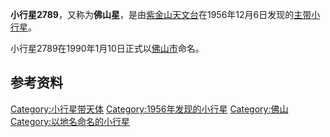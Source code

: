{{Infobox Planet  
| name = 2789 Foshan
| image = 
| caption = 
| discovery=yes | physical_characteristics = yes | bgcolour=#FFFFC0
| discovery_ref = 
| discoverer = [[紫金山天文台|紫金山天文台]]
| discovery_site = [[南京|南京]]
| discovered =  1956年12月6日
| mp_name = 2789
| alt_names = 1956 XA
| named_after = [[佛山市|佛山市]]
| mp_category=[[小行星带|主带]]
| orbit_ref = <ref>[http://ssd.jpl.nasa.gov/sbdb.cgi?sstr=2789+Foshan JPL Small-Body Database 2789 Foshan (1956 XA)]</ref>
| epoch = 2011年8月27日
| semimajor=
| perihelion=1.8632771[[天文单位|AU]]
| aphelion= 2.2280051AU
| eccentricity = 0.1637016
| period = 1214.7102218[[日|地球日]] 
| inclination=3.81515[[角度|°]]
| asc_node=242.76363°
| arg_peri=140.95928°
| mean_anomaly=199.74976°
| avg_speed=
 | dimensions=
 | mass=
 | density=
 | surface_grav=
 | escape_velocity=
 | rotation=
 | spectral_type=
 | magnitude=13.6
 | abs_magnitude=
 | albedo=
 | single_temperature=
}}
'''小行星2789'''，又称为'''佛山星'''，是由[[紫金山天文台|紫金山天文台]]在1956年12月6日发现的[[小行星带|主带]][[小行星|小行星]]。

小行星2789在1990年1月10日正式以[[佛山市|佛山市]]命名。

== 参考资料 ==
{{Reflist}}

{{Minor Planet Number|(2788)[[小行星2788|小行星2788]]|(2790)[[小行星2790|小行星2790]]}}

[[Category:小行星带天体|Category:小行星带天体]]
[[Category:1956年发现的小行星|Category:1956年发现的小行星]]
[[Category:佛山|Category:佛山]]
[[Category:以地名命名的小行星|Category:以地名命名的小行星]]